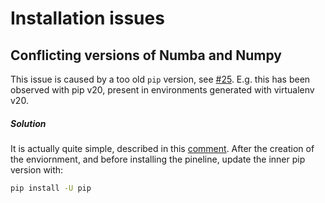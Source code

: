 # Installation issues

##  Conflicting versions of Numba and Numpy

This issue is caused by a too old `pip` version, see [#25](https://github.com/NNPDF/pineline/issues/25).
E.g. this has been observed with pip v20, present in environments generated with
virtualenv v20.

##### Solution
It is actually quite simple, described in this [comment](https://github.com/NNPDF/pineline/issues/25#issuecomment-1432808046).
After the creation of the enviornment, and before installing the pineline,
update the inner pip version with:
```sh
pip install -U pip
```
